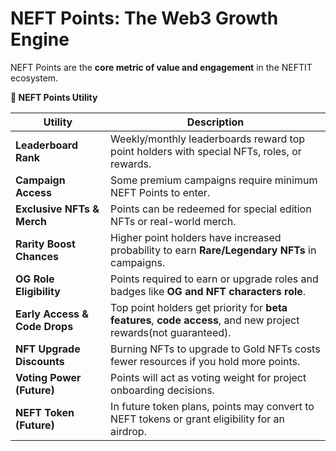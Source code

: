 # NEFT Points: The Web3 Growth Engine

NEFT Points are the **core metric of value and engagement** in the NEFTIT ecosystem.

**🧩 NEFT Points Utility**

| Utility                       | Description                                                                                                     |
| ----------------------------- | --------------------------------------------------------------------------------------------------------------- |
| **Leaderboard Rank**          | Weekly/monthly leaderboards reward top point holders with special NFTs, roles, or rewards.                      |
| **Campaign Access**           | Some premium campaigns require minimum NEFT Points to enter.                                                    |
| **Exclusive NFTs & Merch**    | Points can be redeemed for special edition NFTs or real-world merch.                                            |
| **Rarity Boost Chances**      | Higher point holders have increased probability to earn **Rare/Legendary NFTs** in campaigns.                   |
| **OG Role Eligibility**       | Points required to earn or upgrade roles and badges like **OG and NFT characters role**.                        |
| **Early Access & Code Drops** | Top point holders get priority for **beta features**, **code access**, and new project rewards(not guaranteed). |
| **NFT Upgrade Discounts**     | Burning NFTs to upgrade to Gold NFTs costs fewer resources if you hold more points.                             |
| **Voting Power (Future)**     | Points will act as voting weight for project onboarding decisions.                                              |
| **NEFT Token (Future)**       | In future token plans, points may convert to NEFT tokens or grant eligibility for an airdrop.                   |

